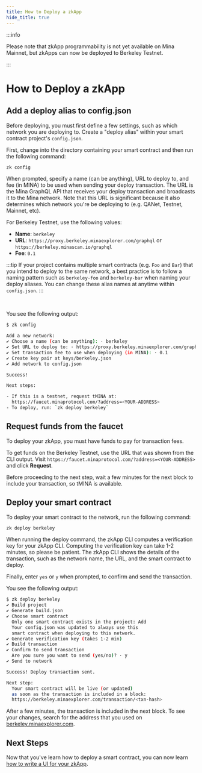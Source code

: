 ```yaml
---
title: How to Deploy a zkApp
hide_title: true
---
```


:::info

Please note that zkApp programmability is not yet available on Mina Mainnet, but zkApps can now be deployed to Berkeley Testnet.

:::

# How to Deploy a zkApp

## Add a deploy alias to config.json

Before deploying, you must first define a few settings, such as which network you are deploying to. Create a "deploy alias" within your smart contract project's
`config.json`.

First, change into the directory containing your smart contract and then run the
following command:

```sh
zk config
```

When prompted, specify a name (can be anything), URL to deploy to, and fee (in
MINA) to be used when sending your deploy transaction. The URL is the Mina GraphQL API
that receives your deploy transaction and broadcasts it to the Mina network.
Note that this URL is significant because it also determines which network you're
be deploying to (e.g. QANet, Testnet, Mainnet, etc).

For Berkeley Testnet, use the following values:

- **Name**: `berkeley`
- **URL**: `https://proxy.berkeley.minaexplorer.com/graphql` or `https://berkeley.minascan.io/graphql`
- **Fee**: `0.1`

:::tip
  If your project contains multiple smart contracts (e.g. `Foo` and `Bar`) that
  you intend to deploy to the same network, a best practice is to follow a naming
  pattern such as `berkeley-foo` and `berkeley-bar` when naming your deploy
  aliases. You can change these alias names at anytime within `config.json`.
:::

<br/>

You see the following output:

```sh
$ zk config

Add a new network:
✔ Choose a name (can be anything): · berkeley
✔ Set URL to deploy to: · https://proxy.berkeley.minaexplorer.com/graphql
✔ Set transaction fee to use when deploying (in MINA): · 0.1
✔ Create key pair at keys/berkeley.json
✔ Add network to config.json

Success!

Next steps:

- If this is a testnet, request tMINA at:
  https://faucet.minaprotocol.com/?address=<YOUR-ADDRESS>
- To deploy, run: `zk deploy berkeley`
```

## Request funds from the faucet

To deploy your zkApp, you must have funds to pay for transaction fees.

To get funds on the Berkeley Testnet, use the URL that was shown from the CLI output. Visit `https://faucet.minaprotocol.com/?address=<YOUR-ADDRESS>` and click **Request**.

Before proceeding to the next step, wait a few minutes for the next block to include your transaction, so tMINA is available.

## Deploy your smart contract

To deploy your smart contract to the network, run the following command:

```sh
zk deploy berkeley
```

When running the deploy command, the zkApp CLI computes a verification key for your zkApp CLI. Computing the verification key can take 1-2 minutes, so please be patient. The zkApp CLI shows the details of the transaction, such as the network name, the URL, and the smart contract to deploy.

Finally, enter `yes` or `y` when prompted, to confirm and send the transaction.

You see the following output:

```sh
$ zk deploy berkeley
✔ Build project
✔ Generate build.json
✔ Choose smart contract
  Only one smart contract exists in the project: Add
  Your config.json was updated to always use this
  smart contract when deploying to this network.
✔ Generate verification key (takes 1-2 min)
✔ Build transaction
✔ Confirm to send transaction
  Are you sure you want to send (yes/no)? · y
✔ Send to network

Success! Deploy transaction sent.

Next step:
  Your smart contract will be live (or updated)
  as soon as the transaction is included in a block:
  https://berkeley.minaexplorer.com/transaction/<txn-hash>
```

After a few minutes, the transaction is included in the next block. To see your changes, search for the address that you used on [berkeley.minaexplorer.com](https://berkeley.minaexplorer.com).

## Next Steps

Now that you've learn how to deploy a smart contract, you can now learn [how to write a UI for your zkApp](how-to-write-a-zkapp-ui).
